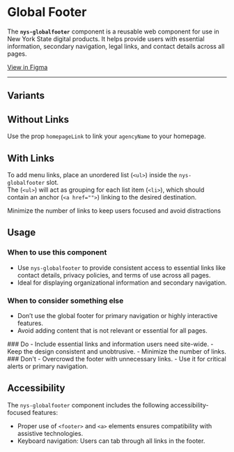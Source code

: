 
<Meta of={NysGlobalFooterStories} title="Components/GlobalFooter/Documentation" />

# Global Footer

The **`nys-globalfooter`** component is a reusable web component for use in New York State digital products. It helps provide users with essential information, secondary navigation, legal links, and contact details across all pages.

<div class="nys-grid-row nys-grid-gap-1">
  <nys-badge label="Stable" prefixIcon="code"></nys-badge>
  <nys-badge
    prefixIcon
    prefix="WCAG 2.2"
    label="AA"
    intent="success"
  ></nys-badge>
  <p className="pill pill--uikit"><a target="_blank" href="https://www.figma.com/design/U2QpuSUXRTxbgG64Fzi9bu?node-id=4003-64216">View in Figma</a></p>
</div>

***

<Canvas of={NysGlobalFooterStories.Basic} />

<Controls />

## Variants
## Without Links
Use the prop `homepageLink` to link your `agencyName` to your homepage.
<Canvas of={NysGlobalFooterStories.WithoutMenuLinks} />

## With Links
To add menu links, place an unordered list (`<ul>`) inside the `nys-globalfooter` slot. \
The (`<ul>`) will act as grouping for each list item (`<li>`), which should contain an anchor (`<a href="">`) linking to the desired destination.

<div style={{ display: 'flex', gap: '10px', verticalAlign: 'middle', alignItems: 'center' }}>  <nys-icon name="info" size="xl"></nys-icon> Minimize the number of links to keep users focused and avoid distractions </div>
<Canvas of={NysGlobalFooterStories.WithMenuLinks} />

## Usage

### When to use this component
  - Use `nys-globalfooter` to provide consistent access to essential links like contact details, privacy policies, and terms of use across all pages.
  - Ideal for displaying organizational information and secondary navigation.

### When to consider something else
  - Don’t use the global footer for primary navigation or highly interactive features.
  - Avoid adding content that is not relevant or essential for all pages.

<div className="nys-grid-row nys-grid-gap-lg">
  <div className="nys-mobile-lg:nys-grid-col">
    <div className="usage-card usage-card--do">
      ### <nys-icon name="check_circle" color="var(--nys-color-success)" /> Do
      - Include essential links and information users need site-wide.
      - Keep the design consistent and unobtrusive.
      - Minimize the number of links.
    </div>
  </div>
  <div className="nys-mobile-lg:nys-grid-col">
    <div className="usage-card usage-card--dont">
      ### <nys-icon name="error" color="var(--nys-color-danger)" /> Don't
      - Overcrowd the footer with unnecessary links.
      - Use it for critical alerts or primary navigation.
    </div>
  </div>
</div>


## Accessibility

The `nys-globalfooter` component includes the following accessibility-focused features:

- Proper use of `<footer>` and `<a>` elements ensures compatibility with assistive technologies.
- Keyboard navigation: Users can tab through all links in the footer.
